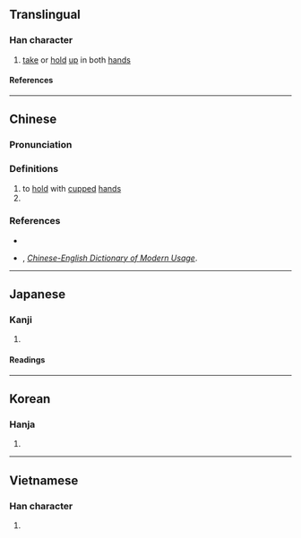 {{character info}}
==Translingual==

===Han character===
{{Han char|rn=64|rad=手|as=04|sn=7|four=51090|canj=QMF|ids=⿰扌不}}

# [[take]] or [[hold]] [[up]] in both [[hand]]s

====References====
{{Han ref|kx=0421.120|dkj=11886|dj=0768.120|hdz=31834.050|uh=6294}}

----

==Chinese==
{{zh-forms|alt=㧵}}

===Pronunciation===
{{zh-pron
|m=póu
|c=pau4
|h=pfs=
|md=
|mn=
|w=
|mc=y
|oc=y
|cat=v,cls
}}

===Definitions===
{{zh-hanzi}}

# to [[hold]] with [[cup]]ped [[hand]]s
# {{n-g|classifier for handfuls of things}}

===References===
* {{R:twedu|B01258}}
* {{w|Lin Yutang|Yutang, Lin}}, ''[http://humanum.arts.cuhk.edu.hk/Lexis/Lindict/ Chinese-English Dictionary of Modern Usage]''.

----

==Japanese==

===Kanji===
{{ja-kanji|grade=|rs=手04}}

# {{rfdef|ja|sort=手04}}

====Readings====
{{ja-readings
|goon=ぶ
|kanon=ほう
|kun=など, すく-う
}}

----

==Korean==

===Hanja===
{{ko-hanja|부}}

# {{rfdef|ko|sort=手04}}

----

==Vietnamese==

===Han character===
{{vi-readings|rs=手04|reading=bồi}}

# {{rfdef|vi|sort=手04}}